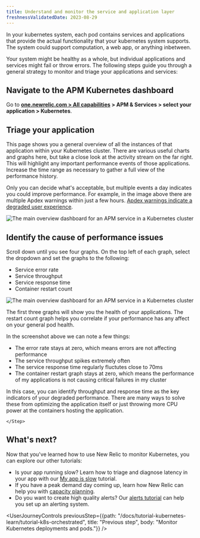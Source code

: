 ```yaml
---
title: Understand and monitor the service and application layer
freshnessValidatedDate: 2023-08-29
---
```




In your kubernetes system, each pod contains services and applications that provide the actual functionality that your kubernetes system supports. The system could support computation, a web app, or anything inbetween.

Your system might be healthy as a whole, but individual applications and services might fail or throw errors. The following steps guide you through a general strategy to monitor and triage your applications and services:

<Steps>
    <Step>

## Navigate to the APM Kubernetes dashboard

Go to <DoNotTranslate>**[one.newrelic.com > All capabilities](https://one.newrelic.com/all-capabilities) > APM & Services > select your application > Kubernetes**</DoNotTranslate>.     
    </Step>
    <Step>

## Triage your application

This page shows you a general overview of all the instances of that application within your Kubernetes cluster. There are various useful charts and graphs here, but take a close look at the activity stream on the far right. This will highlight any important performance events of those applications. Increase the time range as necessary to gather a full view of the performance history.

 Only you can decide what's acceptable, but multiple events a day indicates you could improve performance. For example, in the image above there are multiple Apdex warnings within just a few hours. [Apdex warnings indicate a degraded user experience](/docs/apm/new-relic-apm/apdex/apdex-measure-user-satisfaction/). 

<img
    title="tutorialAPMOverview"
    alt="The main overview dashboard for an APM service in a Kubernetes cluster"
    src={tutorialAPMOverview}
/>
    </Step>
    <Step>
## Identify the cause of performance issues 

Scroll down until you see four graphs. On the top left of each graph, select the dropdown and set the graphs to the following:
* Service error rate
* Service throughput
* Service response time
* Container restart count

<img
    title="tutorialAPMOverview"
    alt="The main overview dashboard for an APM service in a Kubernetes cluster"
    src={tutorialAPMPerformance}
/>

The first three graphs will show you the health of your applications. The restart count graph helps you correlate if your performance has any affect on your general pod health.

In the screenshot above we can note a few things:
* The error rate stays at zero, which means errors are not affecting performance
* The service throughput spikes extremely often
* The service response time regularly fluctutes close to 70ms 
* The container restart graph stays at zero, which means the performance of my applications is not causing critical failures in my cluster

In this case, you can identify throughput and response time as the key indicators of your degraded performance. There are many ways to solve these from optimizing the application itself or just throwing more CPU power at the containers hosting the application.

    </Step>
</Steps>

## What's next?

Now that you've learned how to use New Relic to monitor Kubernetes, you can explore our other tutorials:

* Is your app running slow? Learn how to triage and diagnose latency in your app with our [My app is slow](/docs/tutorial-app-slow/root-causes) tutorial.
* If you have a peak demand day coming up, learn how New Relic can help you with [capacity planning](/docs/tutorial-peak-demand/get-started).
* Do you want to create high quality alerts? Our [alerts tutorial](/docs/tutorial-create-alerts/create-new-relic-alerts/) can help you set up an alerting system.  

<UserJourneyControls
    previousStep={{path: "/docs/tutorial-kubernetes-learn/tutorial-k8s-orchestrated", title: "Previous step", body: "Monitor Kubernetes deployments and pods."}}
/>